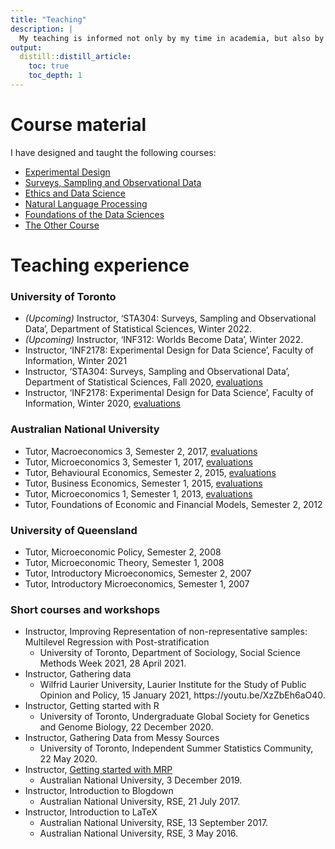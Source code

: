 ```yaml
---
title: "Teaching"
description: |
  My teaching is informed not only by my time in academia, but also by my experience working at my own start-up and in government. My approach is best characterised as practical, research-based, and emphasising workflow. I am an [RStudio Certified Tidyverse Trainer](https://education.rstudio.com/trainers) and I enjoy teaching students from a wide range of backgrounds. I co-lead the development of a package to help students learn R, available here: [DoSS Toolkit](https://www.dosstoolkit.com). My book, *[Telling Stories with Data](https://www.tellingstorieswithdata.com/)* supports my teaching.
output:
  distill::distill_article:
    toc: true
    toc_depth: 1    
---
```


# Course material 

I have designed and taught the following courses:

- [Experimental Design](inf2178.html)
- [Surveys, Sampling and Observational Data](sta304.html)
- [Ethics and Data Science](reading_course-ethics.html)
- [Natural Language Processing](reading_course-nlp.html)
- [Foundations of the Data Sciences](foundations_of_the_data_sciences.html)
- [The Other Course](the_other_course.html)

# Teaching experience

### University of Toronto

* *(Upcoming)* Instructor, 'STA304: Surveys, Sampling and Observational Data', Department of Statistical Sciences, Winter 2022.
* *(Upcoming)* Instructor, 'INF312: Worlds Become Data', Winter 2022.
* Instructor, 'INF2178: Experimental Design for Data Science', Faculty of Information, Winter 2021
* Instructor, 'STA304: Surveys, Sampling and Observational Data', Department of Statistical Sciences, Fall 2020, [evaluations](pdfs/2020-STA304_student_evals.pdf)
* Instructor, 'INF2178: Experimental Design for Data Science', Faculty of Information, Winter 2020, [evaluations](pdfs/2020-06-15-2020-INF2178.pdf)


### Australian National University

* Tutor, Macroeconomics 3, Semester 2, 2017, [evaluations](pdfs/2018-02-05-Sem_2_2017-ECON3102_-_Macroeconomics_3.pdf) 
* Tutor, Microeconomics 3, Semester 1, 2017, [evaluations](pdfs/2018-02-05-Sem_1_2017-ECON3101_-_Microeconomics_3.pdf) 
* Tutor, Behavioural Economics, Semester 2, 2015, [evaluations](pdfs/2018-02-05-Sem_2_2015-ECON2013_Behavioural_Economics.pdf) 
* Tutor, Business Economics, Semester 1, 2015, [evaluations](pdfs/2018-02-05-Sem_1_2015-ECON8069_Business_Economics.pdf) 
* Tutor, Microeconomics 1, Semester 1, 2013, [evaluations](pdfs/2018-02-05-Sem_1_2013-ECON1101_Microeconomics_1.pdf) 
* Tutor, Foundations of Economic and Financial Models, Semester 2, 2012

### University of Queensland

* Tutor, Microeconomic Policy, Semester 2, 2008
* Tutor, Microeconomic Theory, Semester 1, 2008
* Tutor, Introductory Microeconomics, Semester 2, 2007
* Tutor, Introductory Microeconomics, Semester 1, 2007


### Short courses and workshops

* Instructor, Improving Representation of non-representative samples: Multilevel Regression with Post-stratification
    - University of Toronto, Department of Sociology, Social Science Methods Week 2021, 28 April 2021.
* Instructor, Gathering data
    - Wilfrid Laurier University, Laurier Institute for the Study of Public Opinion and Policy, 15 January 2021, https://youtu.be/XzZbEh6aO40.
* Instructor, Getting started with R
    - University of Toronto, Undergraduate Global Society for Genetics and Genome Biology, 22 December 2020.
* Instructor, Gathering Data from Messy Sources
    - University of Toronto, Independent Summer Statistics Community, 22 May 2020.
* Instructor, [Getting started with MRP](http://rohanalexander.com/posts/2019-12-04-getting_started_with_mrp/)
    - Australian National University, 3 December 2019.
* Instructor, Introduction to Blogdown
    - Australian National University, RSE, 21 July 2017.
* Instructor, Introduction to LaTeX
    - Australian National University, RSE, 13 September 2017.
    - Australian National University, RSE, 3 May 2016.
